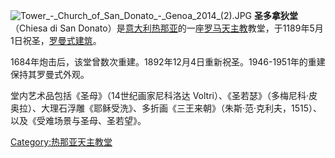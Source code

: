{{unreferenced|time=2015-01-02T08:39:32+00:00}}
{{Infobox religious building
| building_name         =圣多拿狄堂<br><small>(Chiesa di San Donato)</small>
| image                 = Genova-IMG 2276.JPG
| image_size            =250px
| location              = [[意大利|意大利]][[热那亚|热那亚]]
| geo                   = {{coord|44|24|21|N|8|55|55|E|source:itwiki_region:IT_scale:2500|display=title}}
| religious_affiliation =[[罗马天主教|罗马天主教]]
| consecration_year     = 1189
| architecture_style    = [[罗曼式建筑|罗曼式建筑]]
}}
[[Image:Tower_-_Church_of_San_Donato_-_Genoa_2014_(2).JPG|thumb]]
'''圣多拿狄堂'''（Chiesa di San Donato）是[[意大利|意大利]][[热那亚|热那亚]]的一座[[罗马天主教|罗马天主教]]教堂，于1189年5月1日祝圣，[[罗曼式建筑|罗曼式建筑]]。

1684年炮击后，该堂曾数次重建。1892年12月4日重新祝圣。1946-1951年的重建保持其罗曼式外观。

堂内艺术品包括《圣母》（14世纪画家尼科洛达 Voltri）、《圣若瑟》（多梅尼科·皮奥拉）、大理石浮雕《耶稣受洗》、多折画《三王来朝》（朱斯·范·克利夫，1515）、以及《受难场景与圣母、圣若望》。

[[Category:热那亚天主教堂|Category:热那亚天主教堂]]